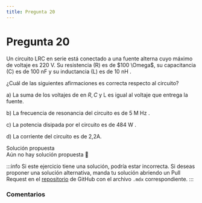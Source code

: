 ```yaml
---
title: Pregunta 20
---
```



# Pregunta 20

<div className="exercise">
Un circuito LRC en serie está conectado a una fuente alterna cuyo máximo de voltaje es 220 V. Su resistencia (R) es de $100 \Omega$, su capacitancia (C) es de 100 nF y su inductancia (L) es de 10 nH .

¿Cuál de las siguientes afirmaciones es correcta respecto al circuito?

a) La suma de los voltajes de en $R, C$ y L es igual al voltaje que entrega la fuente.

b) La frecuencia de resonancia del circuito es de 5 M Hz .

c) La potencia disipada por el circuito es de 484 W .

d) La corriente del circuito es de 2,2A.
</div>

<MDXDetails>
<summary>Solución propuesta</summary>

<div className="exercise">
Aún no hay solución propuesta 🥲
</div>

:::info
Si este ejercicio tiene una solución, podría estar incorrecta. Si deseas proponer una solución alternativa, manda tu solución abriendo
un Pull Request en el [repositorio](https://github.com/crow-rojas/apuntes-fundamentals/pulls) de GitHub con el archivo
`.mdx` correspondiente.
:::

</MDXDetails>

### Comentarios

<Disqus
  url="https://crow-rojas.github.io/apuntes-fundamentals/docs/science/electromagnetism/exercises/2017-1/p20"
  identifier="docs/science/electromagnetism/exercises/2017-1/p20"
  title="2017-1 Electricidad y Magnetismo - Pregunta 20"
/>
